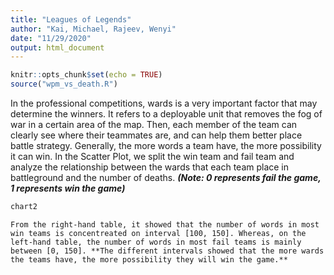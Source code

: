 ```yaml
---
title: "Leagues of Legends"
author: "Kai, Michael, Rajeev, Wenyi"
date: "11/29/2020"
output: html_document
---
```


```r
knitr::opts_chunk$set(echo = TRUE)
source("wpm_vs_death.R")
```
   In the professional competitions, wards is a very important factor that may determine the winners. It refers to  a deployable unit that removes the fog of war in a certain area of the map. Then, each member of the team can clearly see where their teammates are, and can help them better place battle strategy. Generally, the more words a team have, the more possibility it can win. In the Scatter Plot, we split the win team and fail team and analyze the relationship between the wards that each team place in battleground and the number of deaths. **_(Note: 0 represents fail the game, 1 represents win the game)_**
```r
chart2
```
    From the right-hand table, it showed that the number of words in most win teams is concentreated on interval [100, 150]. Whereas, on the left-hand table, the number of words in most fail teams is mainly between [0, 150]. **The different intervals showed that the more wards the teams have, the more possibility they will win the game.**